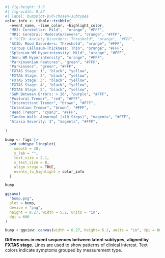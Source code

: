 ::: {#fig-pvd_chosen_subtypes_bumpplot}

```r
#| fig-height: 5.2
#| fig-width: 8.27
#| label: bumpplot-pvd-chosen-subtypes
color_info <- tibble::tribble(
  ~event_name, ~line_color, ~highlight_color,
  "MRI: Cerebellar: Mild",  "orange", "#FFF",
  "MRI: Cerebral: Moderate/Severe", "orange", "#FFF",
  # "SCID: Anxiety Disorders: Threshold", "orange", "#FFF",
  "SCID: Mood Disorders: Threshold", "orange", "#FFF",
  "Corpus Callosum-Thickness: Thin", "orange", "#FFF",
  "Splenium WM Hyperintensity: Mild", "orange", "#FFF",
  "Genu WM Hyperintensity", "orange", "#FFF",
  "Parkinsonian Features", "green", "#FFF",
  "Parkinsons", "green", "#FFF",
  "FXTAS Stage: 1", "black", "yellow",
  "FXTAS Stage: 2", "black", "yellow",
  "FXTAS Stage: 3", "black", "yellow",
  "FXTAS Stage: 4", "black", "yellow",
  "FXTAS Stage: 5", "black", "yellow",
  "SWM Between Errors: > 26", "purple", "#FFF",
  "Postural Tremor", "red", "#FFF",
  "Intermittent Tremor", "brown", "#FFF",
  "Intention Tremor", "brown", "#FFF",
  "Head Tremor", "cyan3", "#FFF",
  "Tandem Walk: Abnormal (<10 Steps)", "magenta", "#FFF",
  "Ataxia Severity: 1", "magenta", "#FFF",
  
)

bump <- figs |> 
  pvd_subtype_lineplot(
    smooth = 30,
    y_lab = "",
    text_size = 2.1,
    x_text_size = 8,
    align_stage = TRUE,
    events_to_highlight = color_info
  )

bump

ggsave(
  "bump.png", 
  plot = bump, 
  device = "png", 
  height = 8.27, width = 5.2, units = "in", 
  dpi = 600
)

bump + ggview::canvas(width = 8.27, height= 5.2, units = "in", dpi = 600)
```

**Differences in event sequences between latent subtypes,**
**aligned by FXTAS stage.**
Lines are used to show patterns of clinical interest.
Text colors indicate symptoms grouped by measurement type.

:::
